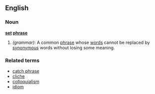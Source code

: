 ==English==

===Noun===
'''[[set]] [[phrase]]'''
#''(grammar)'': A common [[phrase]] whose [[word]]s cannot be replaced by [[synonym]]ous words without losing some meaning.

===Related terms===
*[[catch phrase]]
*[[cliche]]
*[[colloquialism]]
*[[idiom]]